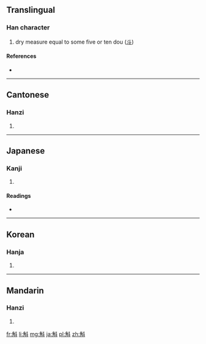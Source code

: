 ==Translingual==

===Han character===
{{Han char|rn=68|rad=斗|as=07|sn=11|four=2420<sub>0</sub>|canj=弓月卜十 (NBYJ)}}

# dry measure equal to some five or ten dou ([[斗]])

====References====
* {{Han ref|kx=0478.140|dkj=13508|dj=0836.170|hdz=32254.020|uh=659B|ud=26011|bh=B1D8|bd=45528}}

----

==Cantonese==

===Hanzi===
{{yue-hanzi|jyut=|y=huk6}}

# {{defn|Cantonese|sort=斗07}}

----

==Japanese==

===Kanji===
{{ja-kanji|grade=|rs=斗07}}

# {{defn|Japanese|sort=斗07}}

====Readings====
* {{ja-readings|on=[[こく]] (koku)|kun=[[ます]] (masu), [[ますめ]] (masume)}}

----

==Korean==

===Hanja===
{{ko-hanja|hangeul=곡|eumhun=|rv=gok|mr=kok|y=kok}}

# {{defn|Korean|sort=斗07}}

----

==Mandarin==

===Hanzi===
{{cmn-hanzi|pin=[[hú]] ([[hu2]])|wg=hu<sup>2</sup>}}

# {{defn|Mandarin|sort=斗07}}

[[fr:斛]]
[[li:斛]]
[[mg:斛]]
[[ja:斛]]
[[pl:斛]]
[[zh:斛]]